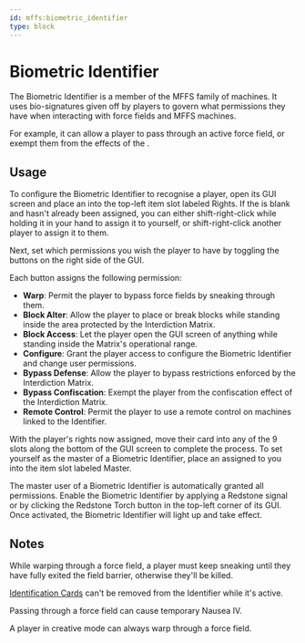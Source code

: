 ```yaml
---
id: mffs:biometric_identifier
type: block
---
```


# Biometric Identifier

The Biometric Identifier is a member of the MFFS family of machines. It uses bio-signatures given off by players to
govern what permissions they have when interacting with force fields and MFFS machines.

For example, it can allow a player to pass through an active force field, or exempt them from the effects of the
[](@mffs:interdiction_matrix).

<PrefabObtaining />

## Usage

To configure the Biometric Identifier to recognise a player, open its GUI screen and place an [](@mffs:id_card) into
the top-left item slot labeled Rights. If the [](@mffs:id_card) is blank and hasn't already been assigned, you can
either shift-right-click while holding it in your hand to assign it to yourself, or shift-right-click another player
to assign it to them.

Next, set which permissions you wish the player to have by toggling the buttons on the right side of the GUI.

Each button assigns the following permission:
- **Warp**: Permit the player to bypass force fields by sneaking through them.
- **Block Alter**: Allow the player to place or break blocks while standing inside the area protected by the Interdiction
Matrix.
- **Block Access**: Let the player open the GUI screen of anything while standing inside the Matrix's operational range.
- **Configure**: Grant the player access to configure the Biometric Identifier and change user permissions.
- **Bypass Defense**: Allow the player to bypass restrictions enforced by the Interdiction Matrix.
- **Bypass Confiscation**: Exempt the player from the confiscation effect of the Interdiction Matrix.
- **Remote Control**: Permit the player to use a remote control on machines linked to the Identifier.

With the player's rights now assigned, move their card into any of the 9 slots along the bottom of the GUI screen to
complete the process. To set yourself as the master of a Biometric Identifier, place an [](@mffs:id_card) assigned to
you into the item slot labeled Master.

The master user of a Biometric Identifier is automatically granted all permissions. Enable the Biometric Identifier by
applying a Redstone signal or by clicking the Redstone Torch button in the top-left corner of its GUI. Once activated,
the Biometric Identifier will light up and take effect.

## Notes

While warping through a force field, a player must keep sneaking until they have fully exited the field barrier,
otherwise they'll be killed.

[Identification Cards](mffs:id_card) can't be removed from the Identifier while it's active.

Passing through a force field can cause temporary Nausea IV.

A player in creative mode can always warp through a force field.
